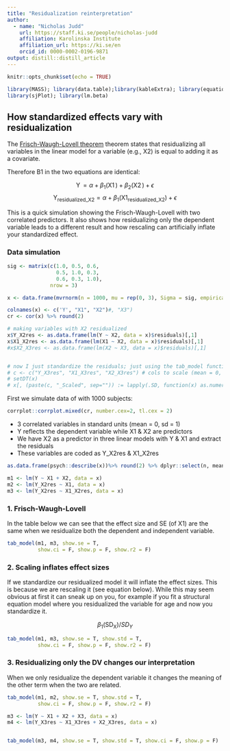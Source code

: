 ```yaml
---
title: "Residualization reinterpretation"
author:
  - name: "Nicholas Judd"
    url: https://staff.ki.se/people/nicholas-judd
    affiliation: Karolinska Institute
    affiliation_url: https://ki.se/en
    orcid_id: 0000-0002-0196-9871
output: distill::distill_article
---
```


```r
knitr::opts_chunk$set(echo = TRUE)

library(MASS); library(data.table);library(kableExtra); library(equatiomatic); 
library(sjPlot); library(lm.beta)
```

## How standardized effects vary with residualization

The [Frisch-Waugh-Lovell theorem](https://en.wikipedia.org/wiki/Frisch%E2%80%93Waugh%E2%80%93Lovell_theorem) theorem states that residualizing all variables in the linear model for a variable (e.g., X2) is equal to adding it as a covariate. 

Therefore B1 in the two equations are identical:

$$
\operatorname{Y} = \alpha + \beta_{1}(\operatorname{X1}) + \beta_{2}(\operatorname{X2}) + \epsilon
$$
$$
\operatorname{Y_{residualized\_X2}} = \alpha + \beta_{1}(\operatorname{X1_{residualized\_X2}}) + \epsilon
$$


This is a quick simulation showing the Frisch-Waugh-Lovell with two correlated predictors. It also shows how residualizing only the dependent variable leads to a different result and how rescaling can artificially inflate your standardized effect.


### Data simulation

```r
sig <- matrix(c(1.0, 0.5, 0.6,
                0.5, 1.0, 0.3,
                0.6, 0.3, 1.0),
              nrow = 3)

x <- data.frame(mvrnorm(n = 1000, mu = rep(0, 3), Sigma = sig, empirical = TRUE))

colnames(x) <- c('Y', "X1", "X2")#, "X3")
cr <- cor(x) %>% round(2)

# making variables with X2 residualized
x$Y_X2res <- as.data.frame(lm(Y ~ X2, data = x)$residuals)[,1]
x$X1_X2res <- as.data.frame(lm(X1 ~ X2, data = x)$residuals)[,1]
#x$X2_X3res <- as.data.frame(lm(X2 ~ X3, data = x)$residuals)[,1]


# now I just standardize the residuals; just using the tab_model function to show my point
# c <- c("Y_X3res", "X1_X3res", "X2_X3res") # cols to scale (mean = 0, sd = 1)
# setDT(x)
# x[, (paste(c, "_Scaled", sep="")) := lapply(.SD, function(x) as.numeric(scale(x))), .SDcols=c]

```


First we simulate data of with 1000 subjects:

::: {.floatting}

```r
corrplot::corrplot.mixed(cr, number.cex=2, tl.cex = 2)
```
 - 3 correlated variables in standard units (mean = 0, sd = 1)
 - Y reflects the dependent variable while X1 & X2 are predictors
 - We have X2 as a predictor in three linear models with Y & X1 and extract the residuals
 - These variables are coded as Y_X2res & X1_X2res
:::

```r
as.data.frame(psych::describe(x))%>% round(2) %>% dplyr::select(n, mean, sd) %>% kbl(caption = "An overview of simluated variables") %>% kable_styling()
```


```r
m1 <- lm(Y ~ X1 + X2, data = x)
m2 <- lm(Y_X2res ~ X1, data = x)
m3 <- lm(Y_X2res ~ X1_X2res, data = x)
```

### 1. Frisch-Waugh-Lovell

In the table below we can see that the effect size and SE (of X1) are the same when we residualize both the dependent and independent variable.

```r
tab_model(m1, m3, show.se = T, 
          show.ci = F, show.p = F, show.r2 = F)
```

### 2. Scaling inflates effect sizes

If we standardize our residualized model it will inflate the effect sizes. This is because we are rescaling it (see equation below). While this may seem obvious at first it can sneak up on you, for example if you fit a structural equation model where you residualized the variable for age and now you standardize it. 

$$
 \beta_{1}(\operatorname{SD_{X}})/SD_{Y}
$$

```r
tab_model(m1, m3, show.se = T, show.std = T, 
          show.ci = F, show.p = F, show.r2 = F)
```

### 3. Residualizing only the DV changes our interpretation

When we only residualize the dependent variable it changes the meaning of the other term when the two are related.


```r
tab_model(m1, m2, show.se = T, show.std = T, 
          show.ci = F, show.p = F, show.r2 = F)
```


```r


m3 <- lm(Y ~ X1 + X2 + X3, data = x)
m4 <- lm(Y_X3res ~ X1_X3res + X2_X3res, data = x)


tab_model(m3, m4, show.se = T, show.std = T, show.ci = F, show.p = F)
```

